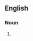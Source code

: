{{also|bindle stiffs}}

==English==

===Noun===
{{head|en|noun form}}

# {{plural of|bindlestiff|lang=en}}
